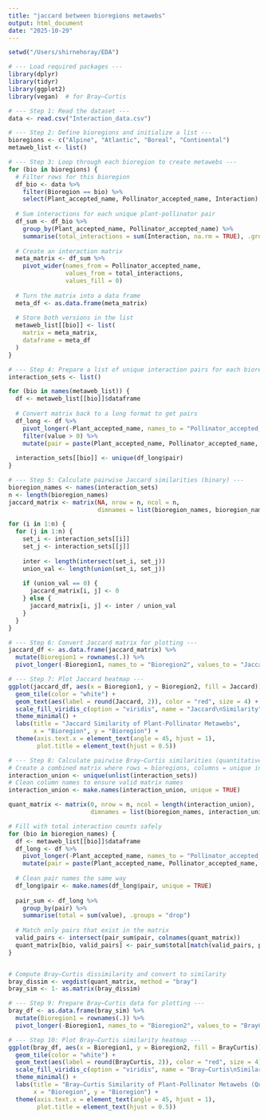```yaml
---
title: "jaccard between bioregions metawebs"
output: html_document
date: "2025-10-29"
---
```

```r
setwd("/Users/shirnehoray/EDA")

# --- Load required packages ---
library(dplyr)
library(tidyr)
library(ggplot2)
library(vegan)  # for Bray–Curtis

# --- Step 1: Read the dataset ---
data <- read.csv("Interaction_data.csv")

# --- Step 2: Define bioregions and initialize a list ---
bioregions <- c("Alpine", "Atlantic", "Boreal", "Continental")
metaweb_list <- list()

# --- Step 3: Loop through each bioregion to create metawebs ---
for (bio in bioregions) {
  # Filter rows for this bioregion
  df_bio <- data %>%
    filter(Bioregion == bio) %>%
    select(Plant_accepted_name, Pollinator_accepted_name, Interaction)
  
  # Sum interactions for each unique plant-pollinator pair
  df_sum <- df_bio %>%
    group_by(Plant_accepted_name, Pollinator_accepted_name) %>%
    summarise(total_interactions = sum(Interaction, na.rm = TRUE), .groups = 'drop')
  
  # Create an interaction matrix
  meta_matrix <- df_sum %>%
    pivot_wider(names_from = Pollinator_accepted_name,
                values_from = total_interactions,
                values_fill = 0)
  
  # Turn the matrix into a data frame
  meta_df <- as.data.frame(meta_matrix)
  
  # Store both versions in the list
  metaweb_list[[bio]] <- list(
    matrix = meta_matrix,
    dataframe = meta_df
  )
}

# --- Step 4: Prepare a list of unique interaction pairs for each bioregion ---
interaction_sets <- list()

for (bio in names(metaweb_list)) {
  df <- metaweb_list[[bio]]$dataframe
  
  # Convert matrix back to a long format to get pairs
  df_long <- df %>%
    pivot_longer(-Plant_accepted_name, names_to = "Pollinator_accepted_name", values_to = "value") %>%
    filter(value > 0) %>%
    mutate(pair = paste(Plant_accepted_name, Pollinator_accepted_name, sep = "_"))
  
  interaction_sets[[bio]] <- unique(df_long$pair)
}

# --- Step 5: Calculate pairwise Jaccard similarities (binary) ---
bioregion_names <- names(interaction_sets)
n <- length(bioregion_names)
jaccard_matrix <- matrix(NA, nrow = n, ncol = n,
                         dimnames = list(bioregion_names, bioregion_names))

for (i in 1:n) {
  for (j in 1:n) {
    set_i <- interaction_sets[[i]]
    set_j <- interaction_sets[[j]]
    
    inter <- length(intersect(set_i, set_j))
    union_val <- length(union(set_i, set_j))
    
    if (union_val == 0) {
      jaccard_matrix[i, j] <- 0
    } else {
      jaccard_matrix[i, j] <- inter / union_val
    }
  }
}

# --- Step 6: Convert Jaccard matrix for plotting ---
jaccard_df <- as.data.frame(jaccard_matrix) %>%
  mutate(Bioregion1 = rownames(.)) %>%
  pivot_longer(-Bioregion1, names_to = "Bioregion2", values_to = "Jaccard")

# --- Step 7: Plot Jaccard heatmap ---
ggplot(jaccard_df, aes(x = Bioregion1, y = Bioregion2, fill = Jaccard)) +
  geom_tile(color = "white") +
  geom_text(aes(label = round(Jaccard, 2)), color = "red", size = 4) +
  scale_fill_viridis_c(option = "viridis", name = "Jaccard\nSimilarity", limits = c(0, 1)) +
  theme_minimal() +
  labs(title = "Jaccard Similarity of Plant-Pollinator Metawebs",
       x = "Bioregion", y = "Bioregion") +
  theme(axis.text.x = element_text(angle = 45, hjust = 1),
        plot.title = element_text(hjust = 0.5))

# --- Step 8: Calculate pairwise Bray–Curtis similarities (quantitative) ---
# Create a combined matrix where rows = bioregions, columns = unique interactions
interaction_union <- unique(unlist(interaction_sets))
# Clean column names to ensure valid matrix names
interaction_union <- make.names(interaction_union, unique = TRUE)

quant_matrix <- matrix(0, nrow = n, ncol = length(interaction_union),
                       dimnames = list(bioregion_names, interaction_union))

# Fill with total interaction counts safely
for (bio in bioregion_names) {
  df <- metaweb_list[[bio]]$dataframe
  df_long <- df %>%
    pivot_longer(-Plant_accepted_name, names_to = "Pollinator_accepted_name", values_to = "value") %>%
    mutate(pair = paste(Plant_accepted_name, Pollinator_accepted_name, sep = "_"))
  
  # Clean pair names the same way
  df_long$pair <- make.names(df_long$pair, unique = TRUE)
  
  pair_sum <- df_long %>%
    group_by(pair) %>%
    summarise(total = sum(value), .groups = "drop")
  
  # Match only pairs that exist in the matrix
  valid_pairs <- intersect(pair_sum$pair, colnames(quant_matrix))
  quant_matrix[bio, valid_pairs] <- pair_sum$total[match(valid_pairs, pair_sum$pair)]
}


# Compute Bray–Curtis dissimilarity and convert to similarity
bray_dissim <- vegdist(quant_matrix, method = "bray")
bray_sim <- 1- as.matrix(bray_dissim)

# --- Step 9: Prepare Bray–Curtis data for plotting ---
bray_df <- as.data.frame(bray_sim) %>%
  mutate(Bioregion1 = rownames(.)) %>%
  pivot_longer(-Bioregion1, names_to = "Bioregion2", values_to = "BrayCurtis")

# --- Step 10: Plot Bray–Curtis similarity heatmap ---
ggplot(bray_df, aes(x = Bioregion1, y = Bioregion2, fill = BrayCurtis)) +
  geom_tile(color = "white") +
  geom_text(aes(label = round(BrayCurtis, 2)), color = "red", size = 4) +
  scale_fill_viridis_c(option = "viridis", name = "Bray–Curtis\nSimilarity", limits = c(0, 1)) +
  theme_minimal() +
  labs(title = "Bray–Curtis Similarity of Plant-Pollinator Metawebs (Quantitative)",
       x = "Bioregion", y = "Bioregion") +
  theme(axis.text.x = element_text(angle = 45, hjust = 1),
        plot.title = element_text(hjust = 0.5))



```

